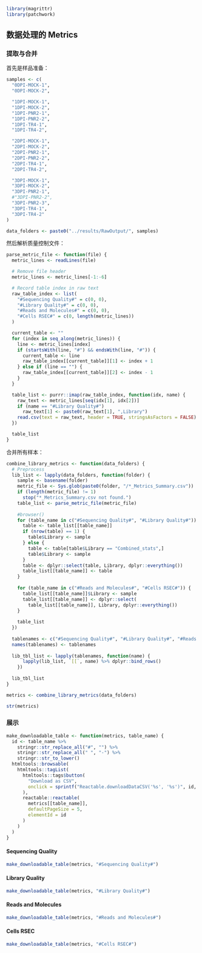 ```r
library(magrittr)
library(patchwork)
```

## 数据处理的 Metrics

### 提取与合并

首先是样品准备：

```r
samples <- c(
  "0DPI-MOCK-1",
  "0DPI-MOCK-2",

  "1DPI-MOCK-1",
  "1DPI-MOCK-2",
  "1DPI-PNR2-1",
  "1DPI-PNR2-2",
  "1DPI-TR4-1",
  "1DPI-TR4-2",

  "2DPI-MOCK-1",
  "2DPI-MOCK-2",
  "2DPI-PNR2-1",
  "2DPI-PNR2-2",
  "2DPI-TR4-1",
  "2DPI-TR4-2",

  "3DPI-MOCK-1",
  "3DPI-MOCK-2",
  "3DPI-PNR2-1",
  #"3DPI-PNR2-2",
  "3DPI-PNR2-3",
  "3DPI-TR4-1",
  "3DPI-TR4-2"
)

data_folders <- paste0("../results/RawOutput/", samples)
```

然后解析质量控制文件：

```r
parse_metric_file <- function(file) {
  metric_lines <- readLines(file)

  # Remove file header
  metric_lines <- metric_lines[-1:-6]

  # Record table index in raw text
  raw_table_index <- list(
    "#Sequencing Quality#" = c(0, 0),
    "#Library Quality#" = c(0, 0),
    "#Reads and Molecules#" = c(0, 0),
    "#Cells RSEC#" = c(0, length(metric_lines))
  )

  current_table <- ""
  for (index in seq_along(metric_lines)) {
    line <- metric_lines[index]
    if (startsWith(line, "#") && endsWith(line, "#")) {
      current_table <- line
      raw_table_index[[current_table]][1] <- index + 1
    } else if (line == "") {
      raw_table_index[[current_table]][2] <- index - 1
    }
  }

  table_list <- purrr::imap(raw_table_index, function(idx, name) {
    raw_text <- metric_lines[seq(idx[1], idx[2])]
    if (name == "#Library Quality#")
      raw_text[1] <- paste0(raw_text[1], ",Library")
    read.csv(text = raw_text, header = TRUE, stringsAsFactors = FALSE)
  })

  table_list
}
```

合并所有样本：

```r
combine_library_metrics <- function(data_folders) {
  # Preprocess
  lib_list <- lapply(data_folders, function(folder) {
    sample <- basename(folder)
    metric_file <- Sys.glob(paste0(folder, "/*_Metrics_Summary.csv"))
    if (length(metric_file) != 1)
      stop("*_Metrics_Summary.csv not found.")
    table_list <- parse_metric_file(metric_file)
  
    #browser()
    for (table_name in c("#Sequencing Quality#", "#Library Quality#")) {
      table <- table_list[[table_name]]
      if (nrow(table) == 1) {
        table$Library <- sample
      } else {
        table <- table[table$Library == "Combined_stats",]
        table$Library <- sample
      }
      table <- dplyr::select(table, Library, dplyr::everything())
      table_list[[table_name]] <- table
    }
  
    for (table_name in c("#Reads and Molecules#", "#Cells RSEC#")) {
      table_list[[table_name]]$Library <- sample
      table_list[[table_name]] <- dplyr::select(
        table_list[[table_name]], Library, dplyr::everything())
    }
  
    table_list
  })
  
  tablenames <- c("#Sequencing Quality#", "#Library Quality#", "#Reads and Molecules#", "#Cells RSEC#")
  names(tablenames) <- tablenames
  
  lib_tbl_list <- lapply(tablenames, function(name) {
      lapply(lib_list, `[[`, name) %>% dplyr::bind_rows()
    })
  
  lib_tbl_list
}

metrics <- combine_library_metrics(data_folders)

str(metrics)
```

### 展示

```r
make_downloadable_table <- function(metrics, table_name) {
  id <- table_name %>%
    stringr::str_replace_all("#", "") %>%
    stringr::str_replace_all(" ", "-") %>%
    stringr::str_to_lower()
  htmltools::browsable(
    htmltools::tagList(
      htmltools::tags$button(
        "Download as CSV",
        onclick = sprintf("Reactable.downloadDataCSV('%s', '%s')", id, id)
      ),
      reactable::reactable(
        metrics[[table_name]],
        defaultPageSize = 5,
        elementId = id
      )
    )
  )
}
```


#### Sequencing Quality

```r
make_downloadable_table(metrics, "#Sequencing Quality#")
```

#### Library Quality

```r
make_downloadable_table(metrics, "#Library Quality#")
```

#### Reads and Molecules

```r
make_downloadable_table(metrics, "#Reads and Molecules#")
```

#### Cells RSEC

```r
make_downloadable_table(metrics, "#Cells RSEC#")
```

